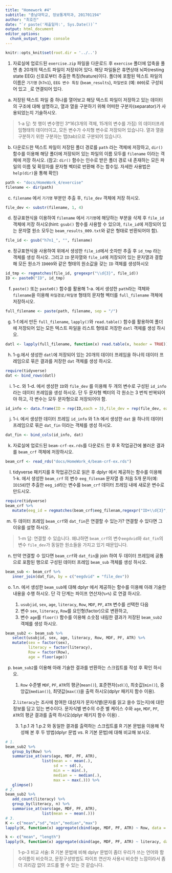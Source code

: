 ```yaml
---
title: "Homework #4"
subtitle: "충남대학교, 정보통계학과, 201701194"
author: "최호진"
date: "`r paste('제출일자:', Sys.Date())`"
output: html_document
editor_options: 
  chunk_output_type: console
---
```



```r
knitr::opts_knit$set(root.dir = '../..')
```


1. 자료실에 업로드된 `exercise.zip` 파일을 다운로드 후 `exercise` 폴더에 압축을 풀면 총 20개의 텍스트 파일이 저장되어 있다. 해당 파일들은 휴면상태 뇌파(resting state EEG) 신호로부터 추출한 특징(feature)이다. 폴더에 포함된 텍스트 파일의 이름은 `기기명` (`h7n1`), `EEG 변수 특징` (`beam_results`), `파일번호` (예: `009`)로 구성되어 있고 `_`로 연결되어 있다. 

a. 저장된 텍스트 파일 중 하나를 열어보고 해당 텍스트 파일이 저장하고 있는 데이터의 구조에 대해 설명하고, 열과 열을 구분하기 위해 어떠한 구분자(separator)가 사용되었는지 기술하시오. 

> 1-a 답: 첫 행이 변수명인 3*16(3개의 객체, 15개의 변수를 가짐) 의 데이터프레임형태의 데이터이고, 모든 변수가 수치형 변수로 저장되어 있습니다. 열과 열을 구분하기 위한 구분자는 탭(tab)으로 구분되어 있습니다.


b. 다운로드한 텍스트 파일이 저장된 폴더 경로를 `path` 라는 객체에 저장하고,  `dir()` 함수를 이용해 해당 폴더에 저장되어 있는 파일의 이름 모두를 `filename` 이라는 객체에 저장 하시오. (참고: `dir()` 함수는 인수로 받은 폴더 경로 내 존재하는 모든 파일의 이름 및 확장자를 문자형 벡터로 반환해 주는 함수임. 자세한 사용법은 `help(dir)`을 통해 확인)

```r
path <- "docs/HomeWork_4/exercise"
filename <- dir(path)
```

c. `filename` 에서 `기기명` 부분만 추출 후, `file_dev` 객체에 저장 하시오. 
   
```r
file_dev <- substr(filename, 1, 4)
```

d. 정규표현식을 이용하여 `filename` 에서 `기기명`에 해당하는 부분을 삭제 후 `file_id` 객체에 저장 하시오(hint: `gsub()` 함수를 사용할 수 있으먀, `file_id`에 저장되어 있는 문자열 원소 모두는 `beam_results_009.txt`와 같은 형태로 반환되어야 함). 

```r
file_id <- gsub("h7n1_", "", filename)
```

e. 정규표현식을 사용하여 위에서 생성한 `file_id`에서 숫자만 추출 후 `id_tmp` 라는 객체를 생성 하시오. 그리고 `ID` 문자열와 `file_id`에 저장되어 있는 문자열과 결합해 모든 원소가 `ID009`와 같은 형태의 원소값을 갖는 `ID` 객체를 생성하시오

```r
id_tmp <- regmatches(file_id, gregexpr("\\d{3}", file_id))
ID <- paste0("ID", id_tmp)
```

f. `paste()` 또는 `paste0()` 함수를 활용해 1-a. 에서 생성한 `path`라는 객체와 `filename`을 이용해 `파일경로/파일명` 형태의 문자형 벡터를 `full_filename` 객체에 저장하시오. 

```r
full_filename <- paste(path, filename, sep = "/")
```

g. 1-f.에서 만든 `full_filename`, `lapply()`와 `read.table()` 함수를 활용하여 폴더에 저장되어 있는 모든 텍스트 파일을 리스트 형태로 저장한 `datl` 객체를 생성 하시오.

```r
datl <- lapply(full_filename, function(x) read.table(x, header = TRUE))
```

h. 1-g.에서 생성한 `datl`에 저장되어 있는 20개의 데이터 프레임을 하나의 데이터 프레임으로 묶은 결과를 저장한 `dat` 객체를 생성 하시오. 

```r
require(tidyverse)
dat <- bind_rows(datl)
```

i. 1-c. 와 1-d. 에서 생성한 `ID`와 `file_dev` 를 이용해 두 개의 변수로 구성된  `id_info` 라는 데이터 프레임을 생성 하시오. 단 두 문자형 벡터의 각 원소는 3 번씩 반복되어야 하고, 각 변수는 모두 문자형으로 저장되어야 함. 

```r
id_info <- data.frame(ID = rep(ID,each = 3),file_dev = rep(file_dev, each = 3), stringsAsFactors = FALSE)
```


j. 1-i. 에서 생성한 데이터 프레임 `id_info` 와 1.h 에서 생성한 `dat` 을 하나의 데이터 프레임으로 묶은 `dat_fin` 이라는 객체를 생성 하시오. 

```r
dat_fin <- bind_cols(id_info, dat)

```

  
k. 자료실에 업로드된 `beam-crf-ex.rds`를 다운로드 한 후 R 작업공간에 불러온 결과를 `beam_crf` 객체에 저장하시오. 

```r
beam_crf <- read_rds("docs/HomeWork_4/beam-crf-ex.rds")
```

l. tidyverse 패키지를 R 작업공간으로 읽은 후 dplyr 에서 제공하는 함수를 이용해 1-k. 에서 생성한 `beam_crf` 의 변수 `eeg_filenam` 문자열 중 처음 5개 문자(예: `ID158`)만 추출한 `eeg_id`라는 변수를 `beam_crf` 데이터 프레임 내에 새로운 변수로 만드시오. 

```r
require(tidyverse)
beam_crf %>%
   mutate(eeg_id = regmatches(beam_crf$eeg_filenam,regexpr("ID+\\d{3}",beam_crf$eeg_filenam)))
```

m. 두 데이터 프레임 `beam_crf`와 `dat_fin`은 연결할 수 있는가? 연결할 수 있다면 그 이유를 설명 하시오. 


> 1-m 답: 연결할 수 있습니다. 왜냐하면 `beam_crf`의 변수`eegdvid`와 `dat_fin`의 변수 `file_dev`가 동일한 원소들을 가지고 있기 때문입니다.


n. 만약 연결할 수 있다면 `beam_crf`와 `dat_fin`을 join 하여 두 데이터 프레임에 공통으로 포함된 행으로 구성된 데이터 프레임 `beam_sub` 객체를 생성 하시오. 

```r
beam_sub <- beam_crf %>%
   inner_join(dat_fin, by = c("eegdvid" = "file_dev"))
```


o. 1.n. 에서 생성한 `beam_sub`에 대해 dplyr 에서 제공하는 함수를 이용해 아래 기술한 내용을 수행 하시오. 단  각 단계는 파이프 연산자(`%>%`) 로 연결 하시오. 

   1. `usubjid`, `sex`, `age`, `literacy`, `Row`, `MDF`, `PF`, `ATR` 변수를 선택한 다음
   2. 변수 `sex`, `literacy`, `Row`를 요인형(factor)으로 변환하고, 
   3. 변수 `age`를 `floor()` 함수를 이용해 소숫점 내림한 결과가 저장된 `beam_sub2` 객체를 생성 하시오. 


```r
beam_sub2 <- beam_sub %>%
   select(usubjid, sex, age, literacy, Row, MDF, PF, ATR) %>%
   mutate(sex = factor(sex),
          literacy = factor(literacy),
          Row = factor(Row),
          age = floor(age))
```


p. `beam_sub2`를 이용해 아래 기술한 결과를 반환하는 스크립트를 작성 후 확인 하시오. 


   1. `Row` 수준별 `MDF`, `PF`, `ATR`의 평균(`mean()`), 표준편차(`sd()`), 최솟값(`min()`), 중앙값(`median()`), 최댓값(`max()`)을 출력 하시오(dplyr 패키지 함수 이용). 
   
   2.`literacy`는 조사에 참여한 대상자가 문자식별(문자를 읽고 쓸수 있는지)에 대한 정보를 담고 있는 변수이다. 문자식별 변수의 수준 별 케이스 수와 `age`, `MDF`, `PF`, `ATR`의 평균 결과를 출력 하시오(dplyr 패키지 함수 이용) . 
   
   3. 1.p.1 과 1.p.2 와 동일한 결과를 출력하는 스크립트를 R 기본 문법을 이용해 작성해 본 후 두 방법(dplyr 문법 vs. R 기본 문법)에 대해 비교해 보시오. 

```r
# 1. 
beam_sub2 %>%
   group_by(Row) %>%
   summarise_at(vars(age, MDF, PF, ATR),
                list(mean = ~ mean(.),
                     sd = ~ sd(.),
                     min = ~ min(.),
                     median = ~ median(.),
                     max = ~ max(.))) %>%
   glimpse()
# 2. 
beam_sub2 %>%
   add_count(literacy) %>%
   group_by(literacy, n) %>%
   summarise_at(vars(age, MDF, PF, ATR),
                list(mean = ~ mean(.))) 
# 3. 
K <- c("mean","sd","min","median","max")
lapply(K, function(x) aggregate(cbind(age, MDF, PF, ATR) ~ Row, data = beam_sub2, x))

k <- c("mean", "length")
lapply(k, function(x) aggregate(cbind(age, MDF, PF, ATR) ~ literacy, data = beam_sub2, x))
```

> 1-p-3 비교 서술: R 기본 문법에 비해 dplyr 문법이 좀더 우리가 쓰는 언어와 함수이름이 비슷하고, 문장구성방법도 파이프 연산자 사용시 비슷한 느낌이라서 좀더 괴리감 없이 코드를 짤 수 있는 것 같습니다.

